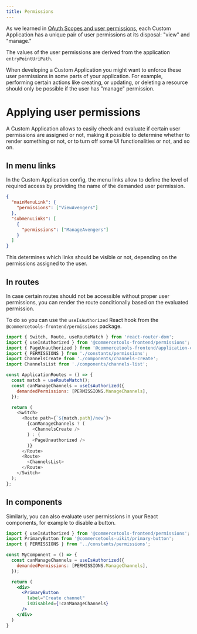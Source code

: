 ```yaml
---
title: Permissions
---
```


As we learned in [OAuth Scopes and user permissions](/concepts/oauth-scopes-and-user-permissions), each Custom Application has a unique pair of user permissions at its disposal: "view" and "manage."

The values of the user permissions are derived from the application `entryPointUriPath`.

When developing a Custom Application you might want to enforce these user permissions in some parts of your application. For example, performing certain actions like creating, or updating, or deleting a resource should only be possible if the user has "manage" permission.

# Applying user permissions

A Custom Application allows to easily check and evaluate if certain user permissions are assigned or not, making it possible to determine whether to render something or not, or to turn off some UI functionalities or not, and so on.

## In menu links

In the Custom Application config, the menu links allow to define the level of required access by providing the name of the demanded user permission.

```json
{
  "mainMenuLink": {
    "permissions": ["ViewAvengers"]
  },
  "submenuLinks": [
    {
      "permissions": ["ManageAvengers"]
    }
  ]
}
```

This determines which links should be visible or not, depending on the permissions assigned to the user.

## In routes

In case certain routes should not be accessible without proper user permissions, you can render the route conditionally based on the evaluated permission.

To do so you can use the `useIsAuthorized` React hook from the `@commercetools-frontend/permissions` package.

```js title="routes.js" highlightLines="10-12"
import { Switch, Route, useRouteMatch } from 'react-router-dom';
import { useIsAuthorized } from '@commercetools-frontend/permissions';
import { PageUnauthorized } from '@commercetools-frontend/application-components';
import { PERMISSIONS } from './constants/permissions';
import ChannelsCreate from './components/channels-create';
import ChannelsList from './components/channels-list';

const ApplicationRoutes = () => {
  const match = useRouteMatch();
  const canManageChannels = useIsAuthorized({
    demandedPermissions: [PERMISSIONS.ManageChannels],
  });

  return (
    <Switch>
      <Route path={`${match.path}/new`}>
        {canManageChannels ? (
          <ChannelsCreate />
        ) : (
          <PageUnauthorized />
        )}
      </Route>
      <Route>
        <ChannelsList>
      </Route>
    </Switch>
  );
};
```

## In components

Similarly, you can also evaluate user permissions in your React components, for example to disable a button.

```jsx
import { useIsAuthorized } from '@commercetools-frontend/permissions';
import PrimaryButton from '@commercetools-uikit/primary-button';
import { PERMISSIONS } from '../constants/permissions';

const MyComponent = () => {
  const canManageChannels = useIsAuthorized({
    demandedPermissions: [PERMISSIONS.ManageChannels],
  });

  return (
    <div>
      <PrimaryButton
        label="Create channel"
        isDisabled={!canManageChannels}
      />
    </div>
  )
}
```
